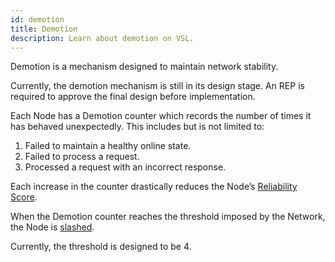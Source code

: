 ```yaml
---
id: demotion
title: Demotion
description: Learn about demotion on VSL.
---
```


Demotion is a mechanism designed to maintain network stability.

<Callout type="error">
  Currently, the demotion mechanism is still in its design stage. An REP is required to approve the final design before implementation.
</Callout>

Each Node has a Demotion counter which records the number of times it has behaved unexpectedly. This includes but is not limited to:

1. Failed to maintain a healthy online state.
2. Failed to process a request.
3. Processed a request with an incorrect response.

Each increase in the counter drastically reduces the Node’s [Reliability Score](./reliability-score).

When the Demotion counter reaches the threshold imposed by the Network, the Node is [slashed](./slashing).

<Callout>
  Currently, the threshold is designed to be 4.
</Callout>
